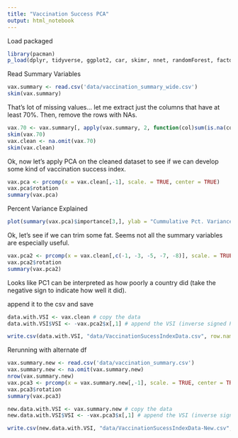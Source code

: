 ```yaml
---
title: "Vaccination Success PCA"
output: html_notebook
---
```


Load packaged
```r
library(pacman)
p_load(dplyr, tidyverse, ggplot2, car, skimr, nnet, randomForest, factoextra)
```

Read Summary Variables
```r
vax.summary <- read.csv('data/vaccination_summary_wide.csv')
skim(vax.summary)
```

That's  lot of missing values... let me extract just the columns that have at least 70%. Then, remove the rows with NAs. 
```r
vax.70 <- vax.summary[, apply(vax.summary, 2, function(col)sum(is.na(col))/length(col)) < 0.30]
skim(vax.70)
vax.clean <- na.omit(vax.70)
skim(vax.clean)
```

Ok, now let's apply PCA on the cleaned dataset to see if we can develop some kind of vaccination success index. 
```r
vax.pca <- prcomp(x = vax.clean[,-1], scale. = TRUE, center = TRUE)
vax.pca$rotation
summary(vax.pca)
```

Percent Variance Explained 
```r
plot(summary(vax.pca)$importance[3,], ylab = "Cummulative Pct. Variance Explained", xlab = "PC", main = "Cummulative PVE")
```

Ok, let's see if we can trim some fat. Seems not all the summary variables are especially useful. 
```r
vax.pca2 <- prcomp(x = vax.clean[,c(-1, -3, -5, -7, -8)], scale. = TRUE, center = TRUE)
vax.pca2$rotation
summary(vax.pca2)
```

Looks like PC1 can be interpreted as how poorly a country did (take the negative sign to indicate how well it did). 

append it to the csv and save
```r
data.with.VSI <- vax.clean # copy the data
data.with.VSI$VSI <- -vax.pca2$x[,1] # append the VSI (inverse signed PC1 scores)

write.csv(data.with.VSI, "data/VaccinationSucessIndexData.csv", row.names = FALSE)


```


Rerunning with alternate df

``` r
vax.summary.new <- read.csv('data/vaccination_summary.csv')
vax.summary.new <- na.omit(vax.summary.new)
nrow(vax.summary.new)
vax.pca3 <- prcomp(x = vax.summary.new[,-1], scale. = TRUE, center = TRUE)
vax.pca3$rotation
summary(vax.pca3)

new.data.with.VSI <- vax.summary.new # copy the data
new.data.with.VSI$VSI <- -vax.pca3$x[,1] # append the VSI (inverse signed PC1 scores)

write.csv(new.data.with.VSI, "data/VaccinationSucessIndexData-New.csv", row.names = FALSE)
```

